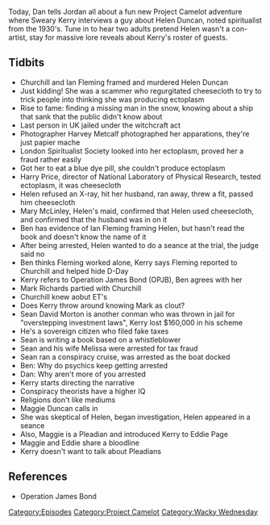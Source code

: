 {{DEFAULTSORT:
    #_EPISODE_0187:Magic Cheesecloth and Secret Pleiadians
}}{{Episode
    | title           = Magic Cheesecloth and Secret Pleiadians
    | caption         = Listen to this episode on [https://knowledgefight.libsyn.com/knowledge-fight-magic-cheesecloth-and-secret-pleiadians Libsyn] [https://open.spotify.com/episode/3qi39x49ZWY8XZwEBbU8gA Spotify], Read the [[Transcript/187: Magic Cheesecloth and Secret Pleiadians|Unofficial Transcript]]
    | episodeNumber   = 187
    | length          = 01:32:22
    | airDate         = August 1, 2018
    | episodeType     = [[:Category:Project Camelot|Project Camelot]], [[:Category:Wacky Wednesday|Wacky Wednesday]]
    | appearance      = [[Ben Jones]], [[Kerry Cassidy]], [[Helen Duncan]], [[Ian Fleming]], [[Winston Churchill]], [[Harvey Metcalf]], [[Harry Price]], [[Mary McLinley]], [[David Icke]], [[Mark Richards]], [[The Dutchman]], [[Sean David Morton]], [[Melissa Morton]], [[Maggie Duncan]], [[Eddie Page]]
    | previousEpisode = [[186: February 17-18, 2009]]
    | nextEpisode     = [[188: August 1, 2018]]
}}

{{Stub}}

Today, Dan tells Jordan all about a fun new Project Camelot adventure where Sweary Kerry interviews a guy about Helen Duncan, noted spiritualist from the 1930's. Tune in to hear two adults pretend Helen wasn't a con-artist, stay for massive lore reveals about Kerry's roster of guests.

==Tidbits==

*Churchill and Ian Fleming framed and murdered Helen Duncan
*Just kidding! She was a scammer who regurgitated cheesecloth to try to trick people into thinking she was producing ectoplasm
*Rise to fame: finding a missing man in the snow, knowing about a ship that sank that the public didn't know about
*Last person in UK jailed under the witchcraft act
*Photographer Harvey Metcalf photographed her apparations, they're just papier mache
*London Spiritualist Society looked into her ectoplasm, proved her a fraud rather easily
*Got her to eat a blue dye pill, she couldn't produce ectoplasm
*Harry Price, director of National Laboratory of Physical Research, tested ectoplasm, it was cheesecloth
*Helen refused an X-ray, hit her husband, ran away, threw a fit, passed him cheesecloth
*Mary McLinley, Helen's maid, confirmed that Helen used cheesecloth, and confirmed that the husband was in on it
*Ben has evidence of Ian Fleming framing Helen, but hasn't read the book and doesn't know the name of it
*After being arrested, Helen wanted to do a seance at the trial, the judge said no
*Ben thinks Fleming worked alone, Kerry says Fleming reported to Churchill and helped hide D-Day
*Kerry refers to Operation James Bond (OPJB), Ben agrees with her
*Mark Richards partied with Churchill
*Churchill knew aobut ET's
*Does Kerry throw around knowing Mark as clout?
*Sean David Morton is another conman who was thrown in jail for "overstepping investment laws", Kerry lost $160,000 in his scheme
*He's a sovereign citizen who filed fake taxes
*Sean is writing a book based on a whistleblower
*Sean and his wife Melissa were arrested for tax fraud
*Sean ran a conspiracy cruise, was arrested as the boat docked
*Ben: Why do psychics keep getting arrested
*Dan: Why aren't more of you arrested
*Kerry starts directing the narrative
*Conspiracy theorists have a higher IQ
*Religions don't like mediums
*Maggie Duncan calls in
*She was skeptical of Helen, began investigation, Helen appeared in a seance
*Also, Maggie is a Pleadian and introduced Kerry to Eddie Page
*Maggie and Eddie share a bloodline
*Kerry doesn't want to talk about Pleadians

==References==

*Operation James Bond

[[Category:Episodes]]
[[Category:Project Camelot]]
[[Category:Wacky Wednesday]]
